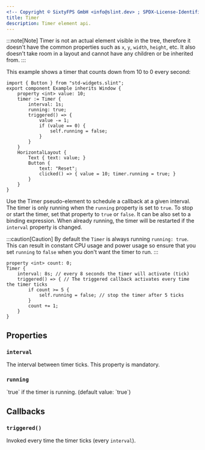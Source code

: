 ```yaml
---
<!-- Copyright © SixtyFPS GmbH <info@slint.dev> ; SPDX-License-Identifier: MIT -->
title: Timer
description: Timer element api.
---
```


:::note[Note]
Timer is not an actual element visible in the tree, therefore it doesn't have the common properties such as `x`, `y`, `width`, `height`, etc. It also doesn't take room in a layout and cannot have any children or be inherited from.
:::

This example shows a timer that counts down from 10 to 0 every second:

```slint playground
import { Button } from "std-widgets.slint";
export component Example inherits Window {
    property <int> value: 10;
    timer := Timer {
        interval: 1s;
        running: true;
        triggered() => {
            value -= 1;
            if (value == 0) {
                self.running = false;
            }
        }
    }
    HorizontalLayout {
        Text { text: value; }
        Button {
            text: "Reset";
            clicked() => { value = 10; timer.running = true; }
        }
    }
}
```



Use the Timer pseudo-element to schedule a callback at a given interval.
The timer is only running when the `running` property is set to `true`. To stop or start the timer, set that property to `true` or `false`.
It can be also set to a binding expression.
When already running, the timer will be restarted if the `interval` property is changed.

:::caution[Caution]
By default the `Timer` is always running `running: true`. This can result in constant CPU usage and
power usage so ensure that you set `running` to `false` when you don't want the timer to run.
:::

```slint
property <int> count: 0;
Timer {
    interval: 8s; // every 8 seconds the timer will activate (tick)
    triggered() => { // The triggered callback activates every time the timer ticks
        if count >= 5 {
            self.running = false; // stop the timer after 5 ticks
        }
        count += 1;
    }
}
```

## Properties

### `interval`
<SlintProperty propName="interval" typeName="duration">
The interval between timer ticks. This property is mandatory.
</SlintProperty>

### `running`
<SlintProperty propName="running" typeName="bool" defaultValue="true">
`true` if the timer is running. (default value: `true`)
</SlintProperty>

## Callbacks

### `triggered()`
Invoked every time the timer ticks (every `interval`).
